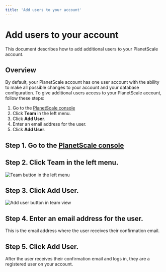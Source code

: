 ```yaml
---
title: 'Add users to your account'
---
```


# Add users to your account

This document describes how to add additional users to your PlanetScale account.

## Overview

By default, your PlanetScale account has one user account with the ability to make all possible changes to your account and your database configuration. To give additional users access to your PlanetScale account, follow these steps:

1. Go to the [PlanetScale console](https://console.planetscale.com)
1. Click **Team** in the left menu.
1. Click **Add User**.
1. Enter an email address for the user.
1. Click **Add User**.

## Step 1. Go to the [PlanetScale console](https://console.planetscale.com)

## Step 2. Click **Team** in the left menu.

![Team button in the left menu](/img/docs/team-button.png)

## Step 3. Click **Add User**.

![Add user button in team view](/img/docs/add-user-button.png)

## Step 4. Enter an email address for the user.

This is the email address where the user receives their confirmation email.

## Step 5. Click **Add User**.

After the user receives their confirmation email and logs in, they are a registered user on your account.
